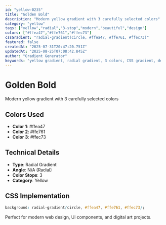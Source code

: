 ```yaml
---
id: "yellow-0235"
title: "Golden Bold"
description: "Modern yellow gradient with 3 carefully selected colors"
category: "yellow"
tags: ["yellow","radial","3-stop","modern","beautiful","design"]
colors: ["#ffea47","#ffe761","#ffec73"]
cssGradient: "radial-gradient(circle, #ffea47, #ffe761, #ffec73)"
featured: false
createdAt: "2025-07-31T20:47:20.751Z"
updatedAt: "2025-08-25T07:08:42.845Z"
author: "Gradient Generator"
keywords: "yellow gradient, radial gradient, 3 colors, CSS gradient, design, #ffea47, #ffe761, #ffec73"
---
```


# Golden Bold

Modern yellow gradient with 3 carefully selected colors

## Colors Used
- **Color 1**: #ffea47
- **Color 2**: #ffe761
- **Color 3**: #ffec73

## Technical Details
- **Type**: Radial Gradient
- **Angle**: N/A (Radial)
- **Color Stops**: 3
- **Category**: Yellow

## CSS Implementation
```css
background: radial-gradient(circle, #ffea47, #ffe761, #ffec73);
```

Perfect for modern web design, UI components, and digital art projects.

